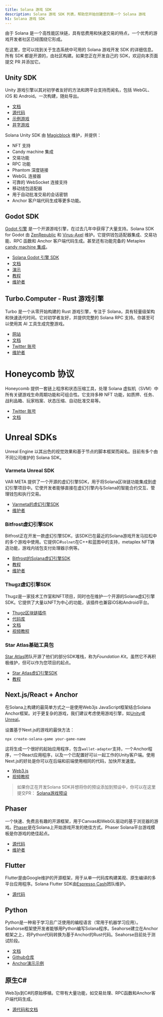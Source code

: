 ```yaml
---
title: Solana 游戏 SDK
description: Solana 游戏 SDK 列表，帮助您开始创建您的第一个 Solana 游戏
h1: Solana 游戏 SDK
---
```


由于 Solana 是一个高性能区块链，具有低费用和快速交易的特点，一个优秀的游戏开发者社区已经围绕它形成。

在这里，您可以找到关于生态系统中可用的 Solana 游戏开发 SDK 的详细信息。所有 SDK 都是开源的，由社区构建。如果您正在开发自己的 SDK，欢迎向本页面提交 PR 并添加它。

## Unity SDK

Unity 游戏引擎以其对初学者友好的方法和跨平台支持而闻名，包括 WebGL、iOS 和 Android。一次构建，随处导出。

* [文档](https://docs.magicblock.gg/introduction)
* [源代码](https://github.com/magicblock-labs/Solana.Unity-SDK)
* [示例游戏](https://github.com/solana-developers/solana-game-examples)
* [井字游戏](https://blog.magicblock.gg/bolt-tic-tac-toe/)

Solana Unity SDK 由 [Magicblock](https://www.magicblock.gg/) 维护，并提供：

* NFT 支持
* Candy machine 集成
* 交易功能
* RPC 功能
* Phantom 深度链接
* WebGL 连接器
* 可靠的 WebSocket 连接支持
* 移动钱包适配器
* 用于自动批准交易的会话密钥
* Anchor 客户端代码生成等更多功能。

## Godot SDK

[Godot 引擎](https://godotengine.org/)
是一个开源游戏引擎，在过去几年中获得了大量支持。Solana SDK for Godot 由
[ZenRepublic](https://twitter.com/ZenRepublicNDM) 和
[Virus-Axel](https://twitter.com/AxelBenjam)
维护。它提供钱包适配器集成、交易功能、RPC 函数和 Anchor 客户端代码生成。甚至还有功能完备的 Metaplex
[candy machine 集成](https://zenwiki.gitbook.io/solana-godot-sdk-docs/guides/setup-candy-machine)。

* [Solana Godot 引擎 SDK](https://github.com/Virus-Axel/godot-solana-sdk)
* [文档](https://zenwiki.gitbook.io/solana-godot-sdk-docs)
* [演示](https://github.com/ZenRepublic/GodotSolanaSDKDemoPackage)
* [教程](https://www.youtube.com/watch?v=tszFPInYmXQ)
* [维护者](https://twitter.com/ZenRepublicNDM)

## Turbo.Computer - Rust 游戏引擎

Turbo 是一个从零开始构建的 Rust 游戏引擎，专注于 Solana，具有轻量级架构和快速迭代时间。它对初学者友好，并提供完整的 Solana
RPC 支持。你甚至可以使用其 AI 工具生成完整游戏。

* [网站](https://turbo.computer/)
* [文档](https://docs.turbo.computer/)
* [Twitter 账号](https://twitter.com/makegamesfast)
* [维护者](https://twitter.com/jozanza)

# Honeycomb 协议

Honeycomb 提供一套链上程序和状态压缩工具，处理 Solana 虚拟机（SVM）中所有关键游戏生命周期功能和可组合性。它支持多种 NFT 功能，如质押、任务、战利品箱、玩家档案、状态压缩、自动批准交易等。

* [Twitter 账号](https://twitter.com/honeycomb_prtcl)
* [文档](https://docs.honeycombprotocol.com/)

# Unreal SDKs

Unreal
Engine 以其出色的视觉效果和基于节点的脚本框架而闻名。目前有多个由不同公司维护的 Solana
SDK。

### Varmeta Unreal SDK

VAR
META 提供了一个开源的虚幻引擎SDK，用于将Solana区块链功能集成到虚幻引擎项目中。它使开发者能够直接在虚幻引擎内与Solana的智能合约交互、管理钱包和执行交易。

* [Varmeta的虚幻引擎SDK](https://github.com/VAR-META-Tech/UnrealSolanaSDK)
* [维护者](https://www.var-meta.com/)

### Bitfrost虚幻引擎SDK

Bitfrost正在开发一款虚幻引擎SDK，该SDK已在最近的Solana游戏开发马拉松中的多个游戏中使用。它提供C#`solnet`在C++和蓝图中的支持，metaplex
NFT铸造功能，游戏内钱包支付处理器示例等。

* [Bitfrost的Solana虚幻引擎SDK](https://github.com/Bifrost-Technologies/Solana-Unreal-SDK)
* [教程](https://www.youtube.com/watch?v=S8fm8mFeUkk)
* [维护者](https://twitter.com/BifrostTitan)

### Thugz虚幻引擎SDK

Thugz是一家技术工作室和NFT项目，同时也在维护一个开源的Solana虚幻引擎SDK。它提供了大量以NFT为中心的功能，该插件也兼容iOS和Android平台。

* [Thugz区块链插件](https://www.fab.com/listings/a7e220ba-93e5-4a3b-99e7-17b13da76f05)
* [代码库](https://github.com/ThugzLabs/Thugz-BC-Plugin-Packaged-for-UE5.4)
* [文档](https://thugzblockchainplugin-docs.vercel.app/)
* [视频教程](https://www.youtube.com/watch?v=dS7sTZd_E9U\&ab_channel=ThugzNFT)

### Star Atlas基础工具包

[Star Atlas](https://staratlas.com/)团队开源了他们的部分SDK堆栈，称为*Foundation
Kit*。虽然它不再积极维护，但可以作为您项目的起点。

* [Star Atlas虚幻引擎SDK](https://github.com/staratlasmeta/FoundationKit)
* [教程](https://www.youtube.com/watch?v=S8fm8mFeUkk)

## Next.js/React + Anchor

在Solana上构建的最简单方式之一是使用Web3js JavaScript框架结合Solana
Anchor框架。对于更复杂的游戏，我们建议考虑使用游戏引擎，如[Unity](#unity-sdk)或
[Unreal](#unreal-sdks)。

设置基于Next.js的游戏的最快方法：

```shell
npx create-solana-game your-game-name
```

这将生成一个很好的起始应用程序，包含`wallet-adapter`支持，一个Anchor程序，一个React应用程序，以及一个已配置好可以一起工作的Unity客户端。使用Next.js的好处是你可以在后端和前端使用相同的代码，加快开发速度。

* [Web3.js](https://solana.com/docs/clients/javascript)
* [视频教程](https://www.youtube.com/watch?v=fnhivg_pemI\&t=1s\&ab_channel=Solana)

> 如果你正在开发Solana SDK并想将你的预设添加到预设中，你可以在这里提交PR：
> [Solana游戏预设](https://github.com/solana-developers/solana-game-preset)

## Phaser

一个快速、免费且有趣的开源框架，用于Canvas和WebGL驱动的基于浏览器的游戏。[Phaser](https://phaser.io/)是在Solana上开始游戏开发的绝佳方式。Phaser
Solana平台游戏模板是你游戏的绝佳起点。

* [源代码](https://github.com/Bread-Heads-NFT/phaser-solana-platformer-template)
* [维护者](https://twitter.com/blockiosaurus)

## Flutter

Flutter是由Google维护的开源框架，用于从单一代码库构建美观、原生编译的多平台应用程序。Solana
Flutter SDK由[Espresso Cash](https://www.espressocash.com/)团队维护。

* [源代码](https://github.com/espresso-cash/espresso-cash-public)

## Python

Python是一种易于学习且广泛使用的编程语言（常用于机器学习应用）。Seahorse框架使开发者能够用Python编写Solana程序。Seahorse建立在Anchor框架之上，将Python代码转换为基于Anchor的Rust代码。Seahorse目前处于测试阶段。

* [文档](https://www.seahorse.dev/)
* [Github仓库](https://github.com/solana-developers/seahorse)
* [Anchor演示示例](https://beta.solpg.io/tutorials/hello-seahorse)

## 原生C\#

Web3js到C#的原始移植。它带有大量功能，如交易处理、RPC函数和Anchor客户端代码生成。

* [源代码和文档](https://github.com/bmresearch/Solnet/blob/master/docs/articles/getting_started.md)
